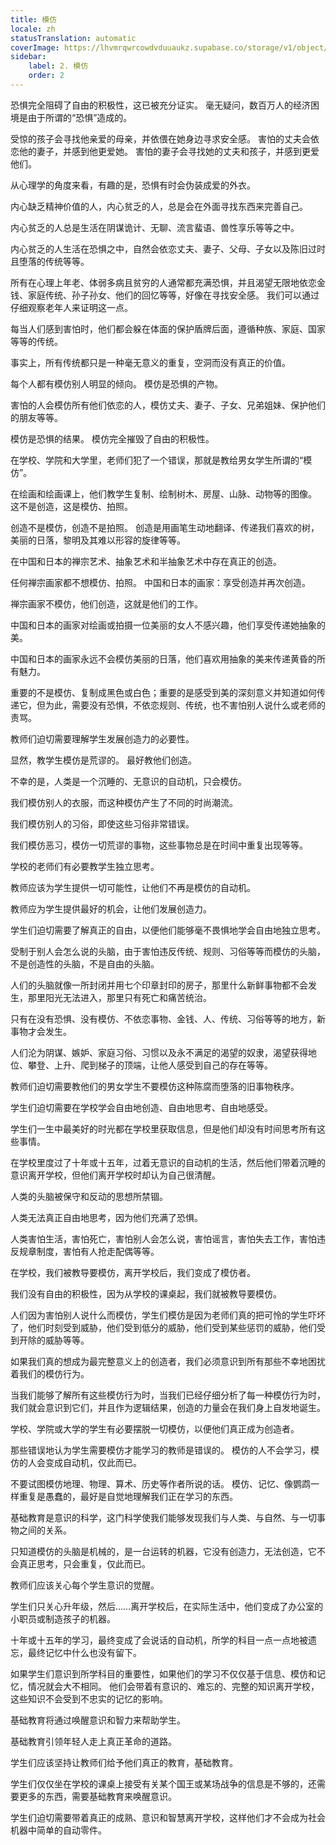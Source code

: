 ```yaml
---
title: 模仿
locale: zh
statusTranslation: automatic
coverImage: https://lhvmrqwrcowdvduuaukz.supabase.co/storage/v1/object/public/strapi-uploads/small_cover-educacion-fundamental.webp-2d51a7828a2b1309555be27f7e2a61a0.webp
sidebar:
    label: 2. 模仿
    order: 2
---
```

恐惧完全阻碍了自由的积极性，这已被充分证实。 毫无疑问，数百万人的经济困境是由于所谓的“恐惧”造成的。

受惊的孩子会寻找他亲爱的母亲，并依偎在她身边寻求安全感。 害怕的丈夫会依恋他的妻子，并感到他更爱她。 害怕的妻子会寻找她的丈夫和孩子，并感到更爱他们。

从心理学的角度来看，有趣的是，恐惧有时会伪装成爱的外衣。

内心缺乏精神价值的人，内心贫乏的人，总是会在外面寻找东西来完善自己。

内心贫乏的人总是生活在阴谋诡计、无聊、流言蜚语、兽性享乐等等之中。

内心贫乏的人生活在恐惧之中，自然会依恋丈夫、妻子、父母、子女以及陈旧过时且堕落的传统等等。

所有在心理上年老、体弱多病且贫穷的人通常都充满恐惧，并且渴望无限地依恋金钱、家庭传统、孙子孙女、他们的回忆等等，好像在寻找安全感。 我们可以通过仔细观察老年人来证明这一点。

每当人们感到害怕时，他们都会躲在体面的保护盾牌后面，遵循种族、家庭、国家等等的传统。

事实上，所有传统都只是一种毫无意义的重复，空洞而没有真正的价值。

每个人都有模仿别人明显的倾向。 模仿是恐惧的产物。

害怕的人会模仿所有他们依恋的人，模仿丈夫、妻子、子女、兄弟姐妹、保护他们的朋友等等。

模仿是恐惧的结果。 模仿完全摧毁了自由的积极性。

在学校、学院和大学里，老师们犯了一个错误，那就是教给男女学生所谓的“模仿”。

在绘画和绘画课上，他们教学生复制、绘制树木、房屋、山脉、动物等的图像。 这不是创造，这是模仿、拍照。

创造不是模仿，创造不是拍照。 创造是用画笔生动地翻译、传递我们喜欢的树，美丽的日落，黎明及其难以形容的旋律等等。

在中国和日本的禅宗艺术、抽象艺术和半抽象艺术中存在真正的创造。

任何禅宗画家都不想模仿、拍照。 中国和日本的画家：享受创造并再次创造。

禅宗画家不模仿，他们创造，这就是他们的工作。

中国和日本的画家对绘画或拍摄一位美丽的女人不感兴趣，他们享受传递她抽象的美。

中国和日本的画家永远不会模仿美丽的日落，他们喜欢用抽象的美来传递黄昏的所有魅力。

重要的不是模仿、复制成黑色或白色；重要的是感受到美的深刻意义并知道如何传递它，但为此，需要没有恐惧，不依恋规则、传统，也不害怕别人说什么或老师的责骂。

教师们迫切需要理解学生发展创造力的必要性。

显然，教学生模仿是荒谬的。 最好教他们创造。

不幸的是，人类是一个沉睡的、无意识的自动机，只会模仿。

我们模仿别人的衣服，而这种模仿产生了不同的时尚潮流。

我们模仿别人的习俗，即使这些习俗非常错误。

我们模仿恶习，模仿一切荒谬的事物，这些事物总是在时间中重复出现等等。

学校的老师们有必要教学生独立思考。

教师应该为学生提供一切可能性，让他们不再是模仿的自动机。

教师应为学生提供最好的机会，让他们发展创造力。

学生们迫切需要了解真正的自由，以便他们能够毫不畏惧地学会自由地独立思考。

受制于别人会怎么说的头脑，由于害怕违反传统、规则、习俗等等而模仿的头脑，不是创造性的头脑，不是自由的头脑。

人们的头脑就像一所封闭并用七个印章封印的房子，那里什么新鲜事物都不会发生，那里阳光无法进入，那里只有死亡和痛苦统治。

只有在没有恐惧、没有模仿、不依恋事物、金钱、人、传统、习俗等等的地方，新事物才会发生。

人们沦为阴谋、嫉妒、家庭习俗、习惯以及永不满足的渴望的奴隶，渴望获得地位、攀登、上升、爬到梯子的顶端，让他人感受到自己的存在等等。

教师们迫切需要教他们的男女学生不要模仿这种陈腐而堕落的旧事物秩序。

学生们迫切需要在学校学会自由地创造、自由地思考、自由地感受。

学生们一生中最美好的时光都在学校里获取信息，但是他们却没有时间思考所有这些事情。

在学校里度过了十年或十五年，过着无意识的自动机的生活，然后他们带着沉睡的意识离开学校，但他们离开学校时却认为自己很清醒。

人类的头脑被保守和反动的思想所禁锢。

人类无法真正自由地思考，因为他们充满了恐惧。

人类害怕生活，害怕死亡，害怕别人会怎么说，害怕谣言，害怕失去工作，害怕违反规章制度，害怕有人抢走配偶等等。

在学校，我们被教导要模仿，离开学校后，我们变成了模仿者。

我们没有自由的积极性，因为从学校的课桌起，我们就被教导要模仿。

人们因为害怕别人说什么而模仿，学生们模仿是因为老师们真的把可怜的学生吓坏了，他们时刻受到威胁，他们受到低分的威胁，他们受到某些惩罚的威胁，他们受到开除的威胁等等。

如果我们真的想成为最完整意义上的创造者，我们必须意识到所有那些不幸地困扰着我们的模仿行为。

当我们能够了解所有这些模仿行为时，当我们已经仔细分析了每一种模仿行为时，我们就会意识到它们，并且作为逻辑结果，创造的力量会在我们身上自发地诞生。

学校、学院或大学的学生有必要摆脱一切模仿，以便他们真正成为创造者。

那些错误地认为学生需要模仿才能学习的教师是错误的。 模仿的人不会学习，模仿的人会变成自动机，仅此而已。

不要试图模仿地理、物理、算术、历史等作者所说的话。 模仿、记忆、像鹦鹉一样重复是愚蠢的，最好是自觉地理解我们正在学习的东西。

基础教育是意识的科学，这门科学使我们能够发现我们与人类、与自然、与一切事物之间的关系。

只知道模仿的头脑是机械的，是一台运转的机器，它没有创造力，无法创造，它不会真正思考，只会重复，仅此而已。

教师们应该关心每个学生意识的觉醒。

学生们只关心升年级，然后……离开学校后，在实际生活中，他们变成了办公室的小职员或制造孩子的机器。

十年或十五年的学习，最终变成了会说话的自动机，所学的科目一点一点地被遗忘，最终记忆中什么也没有留下。

如果学生们意识到所学科目的重要性，如果他们的学习不仅仅基于信息、模仿和记忆，情况就会大不相同。 他们会带着有意识的、难忘的、完整的知识离开学校，这些知识不会受到不忠实的记忆的影响。

基础教育将通过唤醒意识和智力来帮助学生。

基础教育引领年轻人走上真正革命的道路。

学生们应该坚持让教师们给予他们真正的教育，基础教育。

学生们仅仅坐在学校的课桌上接受有关某个国王或某场战争的信息是不够的，还需要更多的东西，需要基础教育来唤醒意识。

学生们迫切需要带着真正的成熟、意识和智慧离开学校，这样他们才不会成为社会机器中简单的自动零件。

